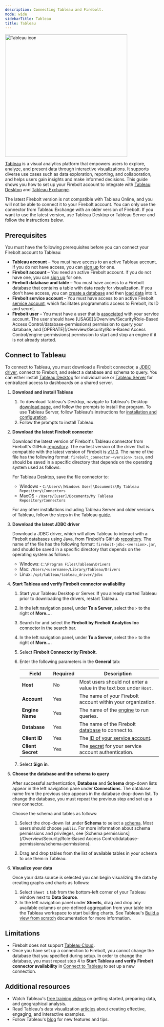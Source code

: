 ```yaml
---
description: Connecting Tableau and Firebolt.
mode: wide
sidebarTitle: Tableau
title: Tableau
---
```



<img src="/assets/images/Tableau.png" alt="Tableau icon" width="400"/>

[Tableau](https://www.tableau.com/) is a visual analytics platform that empowers users to explore, analyze, and present data through interactive visualizations. It supports diverse use cases such as data exploration, reporting, and collaboration, and helps users gain insights and make informed decisions. This guide shows you how to set up your Firebolt account to integrate with [Tableau Desktop](https://www.tableau.com/products/desktop) and [Tableau Exchange](https://exchange.tableau.com). 

<Note>
The latest Firebolt version is not compatible with Tableau Online, and you will not be able to connect it to your Firebolt account. You can only use the connector from Tableau Exchange with an older version of Firebolt. If you want to use the latest version, use Tableau Desktop or Tableau Server and follow the instructions below.
</Note>

## Prerequisites

You must have the following prerequisites before you can connect your Firebolt account to Tableau:

* **Tableau account** &ndash; You must have access to an active Tableau account. If you do not have access, you can [sign up](https://www.tableau.com/products/trial) for one.
* **Firebolt account** &ndash; You need an active Firebolt account. If you do not have one, you can [sign up](https://go.firebolt.io/signup) for one.
* **Firebolt database and table** &ndash; You must have access to a Firebolt database that contains a table with data ready for visualization. If you don't have access, you can [create a database](/Guides/getting-started/get-started-sql#create-a-database) and then [load data](/Guides/loading-data/loading-data) into it.
* **Firebolt service account** &ndash; You must have access to an active Firebolt [service account](/managing-your-organization/service-accounts), which facilitates programmatic access to Firebolt, its ID and secret.
* **Firebolt user** &ndash; You must have a user that is [associated](/Guides/managing-your-organization/service-accounts#create-a-user) with your service account. The user should have [USAGE](/Overview/Security/Role-Based Access Control/database-permissions) permission to query your database, and [OPERATE](/Overview/Security/Role-Based Access Control/engine-permissions) permission to start and stop an engine if it is not already started.

## Connect to Tableau

To connect to Tableau, you must download a Firebolt connector, a [JDBC driver](/Guides/developing-with-firebolt/connecting-with-jdbc#jdbc-driver), connect to Firebolt, and select a database and schema to query.
You can either install [Tableau Desktop](https://www.tableau.com/products/desktop) for individual use or [Tableau Server](https://www.tableau.com/products/server) for centralized access to dashboards on a shared server.

1. **Download and install Tableau**
    
    1. To download Tableau's Desktop, navigate to Tableau's Desktop [download page](https://www.tableau.com/en-gb/products/desktop/download), and follow the prompts to install the program. To use Tableau Server, follow Tableau's instructions for [installation and configuration](https://help.tableau.com/current/server/en-us/install_config_top.htm).
    2. Follow the prompts to install Tableau.

2. **Download the latest Firebolt connector**

    Download the latest version of Firebolt's Tableau connector from Firebolt's GitHub [repository](https://github.com/firebolt-db/tableau-connector/releases). The earliest version of the driver that is compatible with the latest version of Firebolt is [v1.1.0](https://github.com/firebolt-db/tableau-connector/releases/tag/v1.1.0). The name of the file has the following format: `firebolt_connector-<version>.taco`, and should be saved in a specific directory that depends on the operating system used as follows: 
    
    For Tableau Desktop, save the file connector to:

    * Windows - `C:\Users\[Windows User]\Documents\My Tableau Repository\Connectors`
    * MacOS - `/Users/[user]/Documents/My Tableau Repository/Connectors`
    
    For any other installations including Tableau Server and older versions of Tableau, follow the steps in the Tableau [guide](https://help.tableau.com/current/pro/desktop/en-us/examples_connector_sdk.htm#use-a-connector-built-with-tableau-connector-sdk).


3. **Download the latest JDBC driver**

    Download a JDBC driver, which will allow Tableau to interact with a Firebolt databases using Java, from Firebolt's GitHub [repository](https://github.com/firebolt-db/jdbc/releases). The name of the file has the following format: `firebolt-jdbc-<version>.jar`, and should be saved in a specific directory that depends on the operating system as follows:

    * Windows: `C:\Program Files\Tableau\Drivers`
    * Mac: `/Users/<username>/Library/Tableau/Drivers`
    * Linux: `/opt/tableau/tableau_driver/jdbc`

4. **Start Tableau and verify Firebolt connector availability**

    1. Start your Tableau Desktop or Server. If you already started Tableau prior to downloading the drivers, restart Tableau. 

    2. In the left navigation panel, under **To a Server**, select the `>` to the right of **More...**.
    3. Search for and select the **Firebolt by Firebolt Analytics Inc** connector in the search bar.
    5. In the left navigation panel, under **To a Server**, select the `>` to the right of **More...**.
    6. Select **Firebolt Connector by Firebolt**.
    7. Enter the following parameters in the **General** tab:

        | **Field**       | **Required** | **Description**                                                                 |
        |------------------|-------------|---------------------------------------------------------------------------------|
        | **Host**         | No          | Most users should not enter a value in the text box under `Host`.              |
        | **Account**      | Yes         | The name of your Firebolt account within your organization.                    |
        | **Engine Name**  | Yes         | The name of the [engine](/Overview/engine-fundamentals) to run queries. |
        | **Database**     | Yes         | The name of the Firebolt [database](/Overview/indexes/using-indexes#databases) to connect to. |
        | **Client ID**    | Yes         | The [ID of your service account](/Guides/managing-your-organization/service-accounts#get-a-service-account-id). |
        | **Client Secret**| Yes         | The [secret](/Guides/managing-your-organization/service-accounts#generate-a-secret) for your service account authentication. |

    8. Select **Sign in**.

5. **Choose the database and the schema to query**

    After successful authentication, **Database** and **Schema** drop-down lists appear in the left navigation pane under **Connections**. The database name from the previous step appears in the database drop-down list. To change the database, you must repeat the previous step and set up a new connector. 

    Choose the schema and tables as follows:

    1. Select the drop-down list under **Schema** to select a [schema](/Overview/indexes/using-indexes#schema). Most users should choose `public`. For more information about schema permissions and privileges, see [Schema permissions](/Overview/Security/Role-Based Access Control/database-permissions/schema-permissions).

    2. Drag and drop tables from the list of available tables in your schema to use them in Tableau.

6. **Visualize your data**

    Once your data source is selected you can begin visualizing the data by creating graphs and charts as follows:

    1. Select `Sheet 1` tab from the bottom-left corner of your Tableau window next to **Data Source**.
    2. In the left navigation panel under **Sheets**, drag and drop any available columns or pre-defined aggregation from your table into the Tableau workspace to start building charts. See Tableau's [Build a view from scratch](https://help.tableau.com/current/pro/desktop/en-us/getstarted_buildmanual_ex1basic.htm) documentation for more information.

## Limitations

* Firebolt does not support [Tableau Cloud](https://www.tableau.com/products/cloud-bi).
* Once you have set up a connection to Firebolt, you cannot change the database that you specified during setup. In order to change the database, you must repeat step 4 to **Start Tableau and verify Firebolt connector availability** in [Connect to Tableau](/integrations#connect-to-tableau) to set up a new connection.

## Additional resources

* Watch Tableau's [free training videos](https://www.tableau.com/en-gb/learn/training) on getting started, preparing data, and geographical analysis.
* Read Tableau's data visualization [articles](https://www.tableau.com/en-gb/learn/articles) about creating effective, engaging, and interactive examples.
* Follow Tableau's [blog](https://www.tableau.com/en-gb/blog) for new features and tips.

